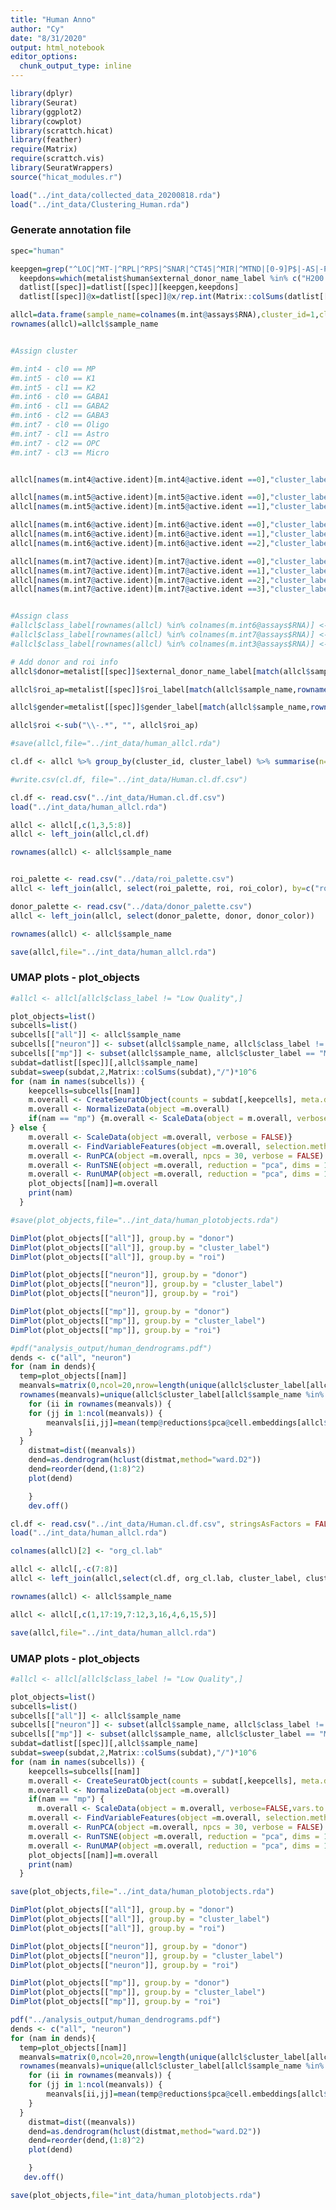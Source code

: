 ```yaml
---
title: "Human Anno"
author: "Cy"
date: "8/31/2020"
output: html_notebook
editor_options: 
  chunk_output_type: inline
---
```




```r
library(dplyr)
library(Seurat)
library(ggplot2)
library(cowplot)
library(scrattch.hicat)
library(feather)
require(Matrix)
require(scrattch.vis)
library(SeuratWrappers)
source("hicat_modules.r")

load("../int_data/collected_data_20200818.rda")
load("../int_data/Clustering_Human.rda")
```


### Generate annotation file

```r
spec="human"

keepgen=grep("^LOC|^MT-|^RPL|^RPS|^SNAR|^CT45|^MIR|^MTND|[0-9]P$|-AS|-PS|DUX4L",rownames(datlist[[spec]]),val=T,invert=T)
  keepdons=which(metalist$human$external_donor_name_label %in% c("H200.1023","H200.1025","H200.1030"))
  datlist[[spec]]=datlist[[spec]][keepgen,keepdons]
  datlist[[spec]]@x=datlist[[spec]]@x/rep.int(Matrix::colSums(datlist[[spec]]),diff(datlist[[spec]]@p))*10^6


```

```r
allcl=data.frame(sample_name=colnames(m.int@assays$RNA),cluster_id=1,cluster_label=0,cluster_color="black",stringsAsFactors = F)
rownames(allcl)=allcl$sample_name


#Assign cluster

#m.int4 - cl0 == MP
#m.int5 - cl0 == K1
#m.int5 - cl1 == K2
#m.int6 - cl0 == GABA1
#m.int6 - cl1 == GABA2
#m.int6 - cl2 == GABA3
#m.int7 - cl0 == Oligo
#m.int7 - cl1 == Astro
#m.int7 - cl2 == OPC
#m.int7 - cl3 == Micro


allcl[names(m.int4@active.ident)[m.int4@active.ident ==0],"cluster_label"] <- "MP"

allcl[names(m.int5@active.ident)[m.int5@active.ident ==0],"cluster_label"] <- "K1"
allcl[names(m.int5@active.ident)[m.int5@active.ident ==1],"cluster_label"] <- "K2"

allcl[names(m.int6@active.ident)[m.int6@active.ident ==0],"cluster_label"] <- "GABA1"
allcl[names(m.int6@active.ident)[m.int6@active.ident ==1],"cluster_label"] <- "GABA2"
allcl[names(m.int6@active.ident)[m.int6@active.ident ==2],"cluster_label"] <- "GABA3"

allcl[names(m.int7@active.ident)[m.int7@active.ident ==0],"cluster_label"] <- "Oligo"
allcl[names(m.int7@active.ident)[m.int7@active.ident ==1],"cluster_label"] <- "Astro"
allcl[names(m.int7@active.ident)[m.int7@active.ident ==2],"cluster_label"] <- "OPC"
allcl[names(m.int7@active.ident)[m.int7@active.ident ==3],"cluster_label"] <- "Micro"


#Assign class
#allcl$class_label[rownames(allcl) %in% colnames(m.int6@assays$RNA)] <- "GABA"
#allcl$class_label[rownames(allcl) %in% colnames(m.int7@assays$RNA)] <- "Non-Neuronal"
#allcl$class_label[rownames(allcl) %in% colnames(m.int3@assays$RNA)] <- "Glut"

# Add donor and roi info  
allcl$donor=metalist[[spec]]$external_donor_name_label[match(allcl$sample_name,rownames(metalist[[spec]]))]

allcl$roi_ap=metalist[[spec]]$roi_label[match(allcl$sample_name,rownames(metalist[[spec]]))]

allcl$gender=metalist[[spec]]$gender_label[match(allcl$sample_name,rownames(metalist[[spec]]))]

allcl$roi <-sub("\\-.*", "", allcl$roi_ap)

#save(allcl,file="../int_data/human_allcl.rda")

cl.df <- allcl %>% group_by(cluster_id, cluster_label) %>% summarise(n=n())

#write.csv(cl.df, file="../int_data/Human.cl.df.csv")
```

```r

cl.df <- read.csv("../int_data/Human.cl.df.csv")
load("../int_data/human_allcl.rda")

allcl <- allcl[,c(1,3,5:8)]
allcl <- left_join(allcl,cl.df)

rownames(allcl) <- allcl$sample_name


roi_palette <- read.csv("../data/roi_palette.csv")
allcl <- left_join(allcl, select(roi_palette, roi, roi_color), by=c("roi_ap"="roi"))

donor_palette <- read.csv("../data/donor_palette.csv")
allcl <- left_join(allcl, select(donor_palette, donor, donor_color))

rownames(allcl) <- allcl$sample_name

save(allcl,file="../int_data/human_allcl.rda")

```


### UMAP plots - plot_objects
```r
#allcl <- allcl[allcl$class_label != "Low Quality",]

plot_objects=list()
subcells=list()
subcells[["all"]] <- allcl$sample_name
subcells[["neuron"]] <- subset(allcl$sample_name, allcl$class_label != "Non-Neuronal" )
subcells[["mp"]] <- subset(allcl$sample_name, allcl$cluster_label == "MP" )
subdat=datlist[[spec]][,allcl$sample_name]
subdat=sweep(subdat,2,Matrix::colSums(subdat),"/")*10^6
for (nam in names(subcells)) {
    keepcells=subcells[[nam]]
    m.overall <- CreateSeuratObject(counts = subdat[,keepcells], meta.data = allcl[keepcells,])    
    m.overall <- NormalizeData(object =m.overall)
    if(nam == "mp") {m.overall <- ScaleData(object = m.overall, verbose=FALSE,vars.to.regress = "donor")
} else {
    m.overall <- ScaleData(object =m.overall, verbose = FALSE)}
    m.overall <- FindVariableFeatures(object =m.overall, selection.method = "vst", top.genes = 2000)
    m.overall <- RunPCA(object =m.overall, npcs = 30, verbose = FALSE)
    m.overall <- RunTSNE(object =m.overall, reduction = "pca", dims = 1:15)
    m.overall <- RunUMAP(object =m.overall, reduction = "pca", dims = 1:15)
    plot_objects[[nam]]=m.overall
    print(nam)
  }

#save(plot_objects,file="../int_data/human_plotobjects.rda")

```


```r

DimPlot(plot_objects[["all"]], group.by = "donor")
DimPlot(plot_objects[["all"]], group.by = "cluster_label")
DimPlot(plot_objects[["all"]], group.by = "roi")

DimPlot(plot_objects[["neuron"]], group.by = "donor")
DimPlot(plot_objects[["neuron"]], group.by = "cluster_label")
DimPlot(plot_objects[["neuron"]], group.by = "roi")

DimPlot(plot_objects[["mp"]], group.by = "donor")
DimPlot(plot_objects[["mp"]], group.by = "cluster_label")
DimPlot(plot_objects[["mp"]], group.by = "roi")
```


```r
#pdf("analysis_output/human_dendrograms.pdf")
dends <- c("all", "neuron")
for (nam in dends){
  temp=plot_objects[[nam]]
  meanvals=matrix(0,ncol=20,nrow=length(unique(allcl$cluster_label[allcl$sample_name %in% temp$sample_name])))
  rownames(meanvals)=unique(allcl$cluster_label[allcl$sample_name %in% temp$sample_name])#[order(unique(allcl$cluster_id[allcl$sample_name %in% temp$sample_name]))]
    for (ii in rownames(meanvals)) {
    for (jj in 1:ncol(meanvals)) {
        meanvals[ii,jj]=mean(temp@reductions$pca@cell.embeddings[allcl$sample_name[allcl$cluster_label==ii],jj])
    }
  }
    distmat=dist((meanvals))
    dend=as.dendrogram(hclust(distmat,method="ward.D2"))
    dend=reorder(dend,(1:8)^2)
    plot(dend)

    }
    dev.off()

```


```r

cl.df <- read.csv("../int_data/Human.cl.df.csv", stringsAsFactors = FALSE)
load("../int_data/human_allcl.rda")

colnames(allcl)[2] <- "org_cl.lab"

allcl <- allcl[,-c(7:8)]
allcl <- left_join(allcl,select(cl.df, org_cl.lab, cluster_label, cluster_id, cluster_color))

rownames(allcl) <- allcl$sample_name

allcl <- allcl[,c(1,17:19,7:12,3,16,4,6,15,5)]

save(allcl,file="../int_data/human_allcl.rda")

```



### UMAP plots - plot_objects
```r
#allcl <- allcl[allcl$class_label != "Low Quality",]

plot_objects=list()
subcells=list()
subcells[["all"]] <- allcl$sample_name
subcells[["neuron"]] <- subset(allcl$sample_name, allcl$class_label != "Non-Neuronal" )
subcells[["mp"]] <- subset(allcl$sample_name, allcl$cluster_label == "MP" )
subdat=datlist[[spec]][,allcl$sample_name]
subdat=sweep(subdat,2,Matrix::colSums(subdat),"/")*10^6
for (nam in names(subcells)) {
    keepcells=subcells[[nam]]
    m.overall <- CreateSeuratObject(counts = subdat[,keepcells], meta.data = allcl[keepcells,])    
    m.overall <- NormalizeData(object =m.overall)
    if(nam == "mp") {
      m.overall <- ScaleData(object = m.overall, verbose=FALSE,vars.to.regress = "donor") } else { m.overall <- ScaleData(object =m.overall, verbose = FALSE)           }
    m.overall <- FindVariableFeatures(object =m.overall, selection.method = "vst", top.genes = 2000)
    m.overall <- RunPCA(object =m.overall, npcs = 30, verbose = FALSE)
    m.overall <- RunTSNE(object =m.overall, reduction = "pca", dims = 1:15)
    m.overall <- RunUMAP(object =m.overall, reduction = "pca", dims = 1:15)
    plot_objects[[nam]]=m.overall
    print(nam)
  }

save(plot_objects,file="../int_data/human_plotobjects.rda")

```


```r

DimPlot(plot_objects[["all"]], group.by = "donor")
DimPlot(plot_objects[["all"]], group.by = "cluster_label")
DimPlot(plot_objects[["all"]], group.by = "roi")

DimPlot(plot_objects[["neuron"]], group.by = "donor")
DimPlot(plot_objects[["neuron"]], group.by = "cluster_label")
DimPlot(plot_objects[["neuron"]], group.by = "roi")

DimPlot(plot_objects[["mp"]], group.by = "donor")
DimPlot(plot_objects[["mp"]], group.by = "cluster_label")
DimPlot(plot_objects[["mp"]], group.by = "roi")
```

```r
pdf("../analysis_output/human_dendrograms.pdf")
dends <- c("all", "neuron")
for (nam in dends){
  temp=plot_objects[[nam]]
  meanvals=matrix(0,ncol=20,nrow=length(unique(allcl$cluster_label[allcl$sample_name %in% temp$sample_name])))
  rownames(meanvals)=unique(allcl$cluster_label[allcl$sample_name %in% temp$sample_name])[order(unique(allcl$cluster_id[allcl$sample_name %in% temp$sample_name]))]
    for (ii in rownames(meanvals)) {
    for (jj in 1:ncol(meanvals)) {
        meanvals[ii,jj]=mean(temp@reductions$pca@cell.embeddings[allcl$sample_name[allcl$cluster_label==ii],jj])
    }
  }
    distmat=dist((meanvals))
    dend=as.dendrogram(hclust(distmat,method="ward.D2"))
    dend=reorder(dend,(1:8)^2)
    plot(dend)

    }
   dev.off()

```

```r

save(plot_objects,file="int_data/human_plotobjects.rda")

```

